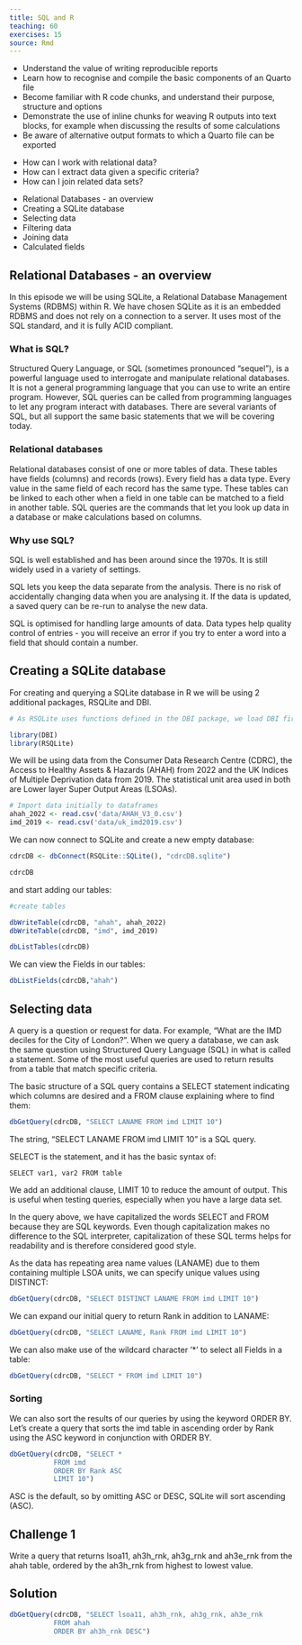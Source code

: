 ```yaml
---
title: SQL and R
teaching: 60
exercises: 15
source: Rmd
---
```


::::::::::::::::::::::::::::::::::::::: objectives

- Understand the value of writing reproducible reports
- Learn how to recognise and compile the basic components of an Quarto file
- Become familiar with R code chunks, and understand their purpose, structure and options
- Demonstrate the use of inline chunks for weaving R outputs into text blocks, for example when discussing the results of some calculations
- Be aware of alternative output formats to which a Quarto file can be exported

::::::::::::::::::::::::::::::::::::::::::::::::::

:::::::::::::::::::::::::::::::::::::::: questions

- How can I work with relational data?
- How can I extract data given a specific criteria?
- How can I join related data sets?

::::::::::::::::::::::::::::::::::::::::::::::::::

:::::::::::::::::::::::::::::::::::::::: content

- Relational Databases - an overview
- Creating a SQLite database
- Selecting data
- Filtering data
- Joining data
- Calculated fields

::::::::::::::::::::::::::::::::::::::::::::::::::

## Relational Databases - an overview

In this episode we will be using SQLite, a Relational Database Management Systems (RDBMS) within R.
We have chosen SQLite as it is an embedded RDBMS and does not rely on a connection to a server. 
It uses most of the SQL standard, and it is fully ACID compliant.

### What is SQL?

Structured Query Language, or SQL (sometimes pronounced "sequel"), is a powerful language used to interrogate and manipulate relational databases. It is not a general programming language that you can use to write an entire program. However, SQL queries can be called from programming languages to let any program interact with databases. There are several variants of SQL, but all support the same basic statements that we will be covering today.

### Relational databases

Relational databases consist of one or more tables of data. These tables have fields (columns) and records (rows). Every field has a data type. Every value in the same field of each record has the same type. These tables can be linked to each other when a field in one table can be matched to a field in another table. SQL queries are the commands that let you look up data in a database or make calculations based on columns.

### Why use SQL?

SQL is well established and has been around since the 1970s. It is still widely used in a variety of settings.

SQL lets you keep the data separate from the analysis. There is no risk of accidentally changing data when you are analysing it. If the data is updated, a saved query can be re-run to analyse the new data.

SQL is optimised for handling large amounts of data. Data types help quality control of entries - you will receive an error if you try to enter a word into a field that should contain a number.

## Creating a SQLite database

For creating and querying a SQLite database in R we will be using 2 additional packages, RSQLite and DBI.

```r
# As RSQLite uses functions defined in the DBI package, we load DBI first

library(DBI)
library(RSQLite)

```

We will be using data from the Consumer Data Research Centre (CDRC), the Access to Healthy Assets & Hazards (AHAH) from 2022 
and the UK Indices of Multiple Deprivation data from 2019. 
The statistical unit area used in both are Lower layer Super Output Areas (LSOAs).

```r
# Import data initially to dataframes 
ahah_2022 <- read.csv('data/AHAH_V3_0.csv')
imd_2019 <- read.csv('data/uk_imd2019.csv')

```
We can now connect to SQLite and create a new empty database:

```r

cdrcDB <- dbConnect(RSQLite::SQLite(), "cdrcDB.sqlite")

cdrcDB

```

and start adding our tables:

```r
#create tables

dbWriteTable(cdrcDB, "ahah", ahah_2022)
dbWriteTable(cdrcDB, "imd", imd_2019)

dbListTables(cdrcDB)

```

We can view the Fields in our tables:

```r
dbListFields(cdrcDB,"ahah")
```

## Selecting data

A query is a question or request for data. For example, "What are the IMD deciles for the City of London?". 
When we query a database, we can ask the same question using Structured Query Language (SQL) in what is called a statement. 
Some of the most useful queries are used to return results from a table that match specific criteria.

The basic structure of a SQL query contains a SELECT statement indicating which columns are desired and a FROM clause explaining where to find them:

```r

dbGetQuery(cdrcDB, "SELECT LANAME FROM imd LIMIT 10")

```
The string, "SELECT LANAME FROM imd LIMIT 10" is a SQL query. 

SELECT is the statement, and it has the basic syntax of:

````
SELECT var1, var2 FROM table
````
We add an additional clause, LIMIT 10 to reduce the amount of output.
This is useful when testing queries, especially when you have a large data set.

In the query above, we have capitalized the words SELECT and FROM because they are SQL keywords. Even though capitalization makes 
no difference to the SQL interpreter, capitalization of these SQL terms helps for readability and is therefore considered good style. 

As the data has repeating area name values (LANAME) due to them containing multiple LSOA units, we can specify unique values using DISTINCT:

```r

dbGetQuery(cdrcDB, "SELECT DISTINCT LANAME FROM imd LIMIT 10")

```

We can expand our initial query to return Rank in addition to LANAME:

```r

dbGetQuery(cdrcDB, "SELECT LANAME, Rank FROM imd LIMIT 10")

```

We can also make use of the wildcard character '*' to select all Fields in a table:
```r

dbGetQuery(cdrcDB, "SELECT * FROM imd LIMIT 10")

```

### Sorting

We can also sort the results of our queries by using the keyword ORDER BY. 
Let's create a query that sorts the imd table in ascending order by Rank using the ASC keyword in conjunction with ORDER BY.
```r

dbGetQuery(cdrcDB, "SELECT * 
           FROM imd 
           ORDER BY Rank ASC
           LIMIT 10")

```
ASC is the default, so by omitting ASC or DESC, SQLite will sort ascending (ASC).

::::::::::::::::::::::::::::::::::::::: challenge
## Challenge 1

Write a query that returns lsoa11, ah3h_rnk, ah3g_rnk and ah3e_rnk from the ahah table, 
ordered by the ah3h_rnk from highest to lowest value.

::::::::::::::: solution
## Solution

```r
dbGetQuery(cdrcDB, "SELECT lsoa11, ah3h_rnk, ah3g_rnk, ah3e_rnk
           FROM ahah 
           ORDER BY ah3h_rnk DESC")
```

:::::::::::::::::::::::::

::::::::::::::::::::::::::::::::::::::::::::::::::

